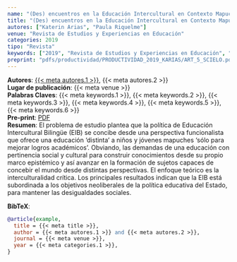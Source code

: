 ```yaml
---
name: "(Des) encuentros en la Educación Intercultural en Contexto Mapuche, Chile"
title: "(Des) encuentros en la Educación Intercultural en Contexto Mapuche, Chile"
autores: ["Katerin Arias", "Paula Riquelme"]
venue: "Revista de Estudios y Experiencias en Educación"
categories: 2019
tipo: "Revista"
keywords: ["2019", "Revista de Estudios y Experiencias en Educación", "Ley Indígena", "Educación Intercultural Bilingüe", "Interculturalidad Funcionalista", "Interculturalidad Crítica"]
preprint: "pdfs/productividad/PRODUCTIVIDAD_2019_KARIAS/ART_5_SCIELO.pdf"
---
```

**Autores**: [{{< meta autores.1 >}}](../members/current/Katerin Arias.qmd), {{< meta autores.2 >}}  
**Lugar de publicación**: {{< meta venue >}}   
**Palabras Claves**: {{< meta keywords.1 >}}, {{< meta keywords.2 >}}, {{< meta keywords.3 >}}, {{< meta keywords.4 >}}, {{< meta keywords.5 >}}, {{< meta keywords.6 >}}  
**Pre-print**: [PDF](../{{< meta preprint >}})  
**Resumen**: El problema de estudio plantea que la política de Educación Intercultural Bilingüe (EIB) se concibe desde una perspectiva funcionalista que ofrece una educación 'distinta' a niños y jóvenes mapuches 'sólo para mejorar logros académicos'. Obviando, las demandas de una educación con pertinencia social y cultural para construir conocimientos desde su propio marco epistémico y así avanzar en la formación de sujetos capaces de concebir el mundo desde distintas perspectivas. El enfoque teórico es la interculturalidad crítica. Los principales resultados indican que la EIB está subordinada a los objetivos neoliberales de la política educativa del Estado, para mantener las desigualdades sociales.   


**BibTeX**:
```bibtex
@article{example,
  title = {{< meta title >}},
  author = {{< meta autores.1 >}} and {{< meta autores.2 >}},
  journal = {{< meta venue >}},
  year = {{< meta categories.1 >}},
}
```
